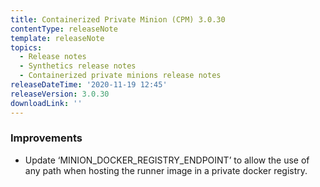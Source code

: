 ```yaml
---
title: Containerized Private Minion (CPM) 3.0.30
contentType: releaseNote
template: releaseNote
topics:
  - Release notes
  - Synthetics release notes
  - Containerized private minions release notes
releaseDateTime: '2020-11-19 12:45'
releaseVersion: 3.0.30
downloadLink: ''
---
```


### Improvements

* Update ‘MINION_DOCKER_REGISTRY_ENDPOINT’ to allow the use of any path when hosting the runner image in a private docker registry.
